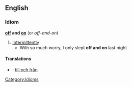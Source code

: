 ==English==
===Idiom===
'''[[off]] and [[on]]'''  (or ''off-and-on'')
#[[Intermittently]]
#* With so much worry, I only slept '''off and on''' last night
====Translations====
*{{sv}}: [[till och från]]
[[Category:Idioms]]